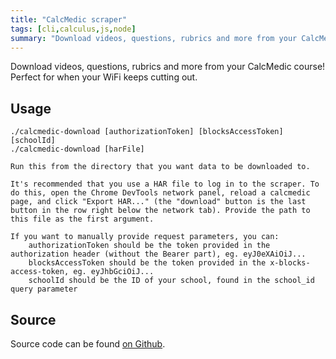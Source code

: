 ```yaml
---
title: "CalcMedic scraper"
tags: [cli,calculus,js,node]
summary: "Download videos, questions, rubrics and more from your CalcMedic course!"
---
```


Download videos, questions, rubrics and more from your CalcMedic course! Perfect for when your WiFi keeps cutting out.    

## Usage
```
./calcmedic-download [authorizationToken] [blocksAccessToken] [schoolId]
./calcmedic-download [harFile]

Run this from the directory that you want data to be downloaded to.

It's recommended that you use a HAR file to log in to the scraper. To do this, open the Chrome DevTools network panel, reload a calcmedic page, and click "Export HAR..." (the "download" button is the last button in the row right below the network tab). Provide the path to this file as the first argument.

If you want to manually provide request parameters, you can:
    authorizationToken should be the token provided in the authorization header (without the Bearer part), eg. eyJ0eXAiOiJ...
    blocksAccessToken should be the token provided in the x-blocks-access-token, eg. eyJhbGciOiJ...
    schoolId should be the ID of your school, found in the school_id query parameter 
```

## Source
Source code can be found [on Github](https://github.com/realprogrammer5000/calcmedic-download).

